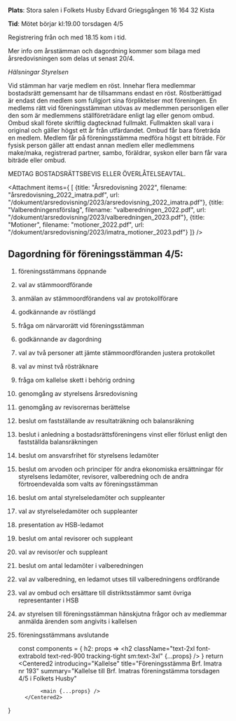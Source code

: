 
__Plats__: Stora salen i Folkets Husby Edvard Griegsgången 16
164 32 Kista

__Tid__: Mötet börjar kl:19.00 torsdagen 4/5

Registrering från och med 18.15 kom i tid.

Mer info om årsstämman och dagordning kommer som bilaga med årsredovisningen som delas ut senast 20/4.

_Hälsningar Styrelsen_



Vid stämman har varje medlem en röst.
Innehar flera medlemmar bostadsrätt gemensamt har de tillsammans endast en röst.
Röstberättigad är endast den medlem som fullgjort sina förpliktelser mot föreningen.
En medlems rätt vid föreningsstämman utövas av medlemmen personligen eller den som är medlemmens ställföreträdare enligt lag eller genom ombud.
Ombud skall förete skriftlig dagtecknad fullmakt.
Fullmakten skall vara i original och gäller högst ett år från utfärdandet.
Ombud får bara företräda en medlem. Medlem får på föreningsstämma medföra högst ett biträde.
För fysisk person gäller att endast annan medlem eller medlemmens make/maka, registrerad partner, sambo, föräldrar, syskon eller barn får vara biträde eller ombud.

MEDTAG BOSTADSRÄTTSBEVIS ELLER ÖVERLÅTELSEAVTAL.

<Attachment items={
    [
        {title: "Årsredovisning 2022", filename: "årsredovisning_2022_imatra.pdf", url: "/dokument/arsredovisning/2023/arsredovisning_2022_imatra.pdf"},
        {title: "Valberedningensförslag", filename: "valberedningen_2022.pdf", url: "/dokument/arsredovisning/2023/valberedningen_2023.pdf"},
        {title: "Motioner", filename: "motioner_2022.pdf", url: "/dokument/arsredovisning/2023/imatra_motioner_2023.pdf"}
    ]} />


## Dagordning för föreningsstämman 4/5:
1. föreningsstämmans öppnande
2. val av stämmoordförande
3. anmälan av stämmoordförandens val av protokollförare
4. godkännande av röstlängd
5. fråga om närvarorätt vid föreningsstämman
6. godkännande av dagordning
7. val av två personer att jämte stämmoordföranden justera protokollet
8. val av minst två rösträknare
9. fråga om kallelse skett i behörig ordning
10. genomgång av styrelsens årsredovisning
11. genomgång av revisorernas berättelse
12. beslut om fastställande av resultaträkning och balansräkning
13. beslut i anledning a bostadsrättsföreningens vinst eller förlust enligt den fastställda balansräkningen
14. beslut om ansvarsfrihet för styrelsens ledamöter
15. beslut om arvoden och principer för andra ekonomiska ersättningar för styrelsens ledamöter, revisorer, valberedning och de andra förtroendevalda som valts av föreningsstämman
16. beslut om antal styrelseledamöter och suppleanter
17. val av styrelseledamöter och suppleanter
18. presentation av HSB-ledamot
19. beslut om antal revisorer och suppleant
20. val av revisor/er och suppleant
21. beslut om antal ledamöter i valberedningen
22. val av valberedning, en ledamot utses till valberedningens ordförande
23. val av ombud och ersättare till distriktsstämmor samt övriga representanter i HSB
24. av styrelsen till föreningsstämman hänskjutna frågor och av medlemmar anmälda ärenden som angivits i kallelsen
25. föreningsstämmans avslutande


    const components = {
  h2: props => <h2 className="text-2xl font-extrabold text-red-900 tracking-tight sm:text-3xl" {...props} />
    }
    return <MDXProvider components={components} >
              <Body>
          <Centered2
        introducing="Kallelse"
        title="Föreningsstämma Brf. Imatra nr 193"
        summary="Kallelse till Brf. Imatras föreningstämma torsdagen 4/5 i Folkets Husby"
      >
               <main {...props} />
          </Centered2>
      </Body>
    </MDXProvider>
}